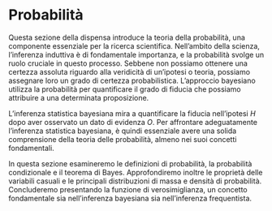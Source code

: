 # Probabilità {.unnumbered}

Questa sezione della dispensa introduce la teoria della probabilità, una componente essenziale per la ricerca scientifica. Nell'ambito della scienza, l'inferenza induttiva è di fondamentale importanza, e la probabilità svolge un ruolo cruciale in questo processo. Sebbene non possiamo ottenere una certezza assoluta riguardo alla veridicità di un'ipotesi o teoria, possiamo assegnare loro un grado di certezza probabilistica. L'approccio bayesiano utilizza la probabilità per quantificare il grado di fiducia che possiamo attribuire a una determinata proposizione.

L'inferenza statistica bayesiana mira a quantificare la fiducia nell'ipotesi $H$ dopo aver osservato un dato di evidenza $O$. Per affrontare adeguatamente l'inferenza statistica bayesiana, è quindi essenziale avere una solida comprensione della teoria delle probabilità, almeno nei suoi concetti fondamentali.

In questa sezione esamineremo le definizioni di probabilità, la probabilità condizionale e il teorema di Bayes. Approfondiremo inoltre le proprietà delle variabili casuali e le principali distribuzioni di massa e densità di probabilità. Concluderemo presentando la funzione di verosimiglianza, un concetto fondamentale sia nell'inferenza bayesiana sia nell'inferenza frequentista.
